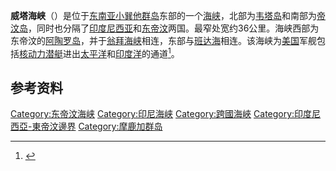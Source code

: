 '''威塔海峡'''（{{lang-id|'''Selat Wetar'''}}）是位于[[东南亚|东南亚]][[小巽他群岛|小巽他群岛]]东部的一个[[海峡|海峡]]，北部为[[韦塔岛|韦塔岛]]和南部为[[帝汶岛|帝汶岛]]，同时也分隔了[[印度尼西亚|印度尼西亚]]和[[东帝汶|东帝汶]]两国。最窄处宽约36公里。海峡西部为东帝汶的[[阿陶罗岛|阿陶罗岛]]，并于[[翁拜海峡|翁拜海峡]]相连，东部与[[班达海|班达海]]相连。该海峡为[[美国|美国]]军舰包括[[核动力潜艇|核动力潜艇]]进出[[太平洋|太平洋]]和[[印度洋|印度洋]]的通道<ref>{{cite web |language=zh-cn |publisher=网易新闻 |title=传东帝汶因美国施压拒绝中国无偿援建雷达站 |url=http://e.jmnews.com.cn/m/2010/12/21/09/m_260206.shtml |date=2011-05-12 |accessdate=2011-05-12 |deadurl=yes |archiveurl=https://web.archive.org/web/20111120084148/http://e.jmnews.com.cn/m/2010/12/21/09/m_260206.shtml |archivedate=2011-11-20 }}</ref>。

==参考资料==
{{reflist}}
{{DEFAULTSORT:Weter}}
[[Category:东帝汶海峡|Category:东帝汶海峡]]
[[Category:印尼海峡|Category:印尼海峡]]
[[Category:跨國海峽|Category:跨國海峽]]
[[Category:印度尼西亞-東帝汶邊界|Category:印度尼西亞-東帝汶邊界]]
[[Category:摩鹿加群岛|Category:摩鹿加群岛]]